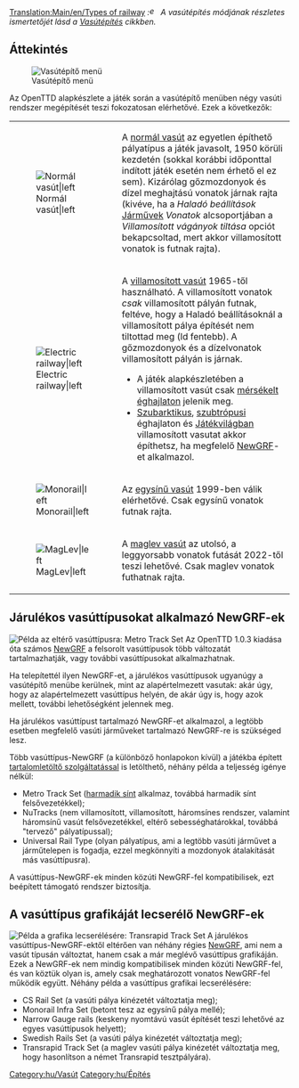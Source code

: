 [[Translation:Main/en/Types of railway]]{{Template:Vasúti pálya típusai/Hu}}
{{en/TOCleft}}
{{en/-}}
'':[[File:en/Searchtool.png|16px]] A vasútépítés módjának részletes ismertetőjét lásd a [[Main/hu/Vasútépítés|Vasútépítés]] cikkben.''

==Áttekintés==
[[File:hu/Openttd-rail1.png|Vasútépítő menü]]

Az OpenTTD alapkészlete a játék során a vasútépítő menüben négy vasúti rendszer megépítését teszi fokozatosan elérhetővé. Ezek a következők:
{{en/-}}
{| cellpadding=10
|- 
|[[File:en/NRail1Piece.png|Normál vasút|left]]
| A [[Main/hu/Normál vasút|normál vasút]] az egyetlen építhető pályatípus a játék javasolt, 1950 körüli kezdetén (sokkal korábbi időponttal indított játék esetén nem érhető el ez sem). Kizárólag gőzmozdonyok és dízel meghajtású vonatok járnak rajta (kivéve, ha a ''Haladó beállítások'' [[Main/en/Haladó beállítások/Járművek/Hu#Villamosított vágányok letiltása|Járművek]] ''Vonatok'' alcsoportjában a ''Villamosított vágányok tiltása'' opciót bekapcsoltad, mert akkor villamosított vonatok is futnak rajta).
|- 
| [[File:en/ERail1Piece.png|Electric railway|left]]
| A [[Main/hu/Villamosított vasút|villamosított vasút]] 1965-től használható. A villamosított vonatok ''csak'' villamosított pályán futnak, feltéve, hogy a Haladó beállításoknál a villamosított pálya építését nem tiltottad meg (ld fentebb). A gőzmozdonyok és a dízelvonatok villamosított pályán is járnak.
* A játék alapkészletében a villamosított vasút csak [[Main/en/Éghajlatok/Hu#Mérsékelt|mérsékelt éghajlaton]] jelenik meg.
* [[Main/en/Éghajlatok/Hu#Szubarktikus|Szubarktikus]], [[Main/en/Éghajlatok/Hu#Szubtrópusi|szubtrópusi]] éghajlaton és [[Main/en/Éghajlatok/Hu#Játékvilág|Játékvilágban]] villamosított vasutat akkor építhetsz, ha megfelelő [[Main/hu/NewGRF|NewGRF]]-et alkalmazol.
|- 
| [[File:en/Monorail1Piece.png|Monorail|left]]
| Az [[Main/hu/Egysínű vasút|egysínű vasút]] 1999-ben válik elérhetővé. Csak egysínű vonatok futnak rajta.
|- valign="top"
| [[File:en/Maglev1Piece.png|MagLev|left]]
| A [[Main/hu/Maglev|maglev vasút]] az utolsó, a leggyorsabb vonatok futását 2022-től teszi lehetővé. Csak maglev vonatok futhatnak rajta.
|}

== Járulékos vasúttípusokat alkalmazó NewGRF-ek==
[[File:en/Metrotrackset.png|frame|right|Példa az eltérő vasúttípusra: Metro Track Set]]
Az OpenTTD 1.0.3 kiadása óta számos [[Main/hu/NewGRF|NewGRF]] a felsorolt vasúttípusok több változatát tartalmazhatják, vagy további vasúttípusokat alkalmazhatnak. 

Ha telepítettél ilyen NewGRF-et, a járulékos vasúttípusok ugyanúgy a vasútépítő menübe kerülnek, mint az alapértelmezett vasutak: akár úgy, hogy az alapértelmezett vasúttípus helyén, de akár úgy is, hogy azok mellett, további lehetőségként jelennek meg.

Ha járulékos vasúttípust tartalmazó NewGRF-et alkalmazol, a legtöbb esetben megfelelő vasúti járműveket tartalmazó NewGRF-re is szükséged lesz.

Több vasúttípus-NewGRF (a különböző honlapokon kívül) a játékba épített [[Main/hu/Letölthető tartalmak|tartalomletöltő szolgáltatással]] is letölthető, néhány példa a teljesség igénye nélkül:
* Metro Track Set ([http://hu.wikipedia.org/wiki/Harmadik_sín harmadik sínt] alkalmaz, továbbá harmadik sínt felsővezetékkel);
* NuTracks (nem villamosított, villamosított, háromsínes rendszer, valamint háromsínű vasút felsővezetékkel, eltérő sebességhatárokkal, továbbá "tervező" pályatípussal);
* Universal Rail Type (olyan pályatípus, ami a legtöbb vasúti járművet a járműtelepen is fogadja, ezzel megkönnyíti a mozdonyok átalakítását más vasúttípusra).

A vasúttípus-NewGRF-ek minden közúti NewGRF-fel kompatibilisek, ezt beépített támogató rendszer biztosítja.

==A vasúttípus grafikáját lecserélő NewGRF-ek==
[[File:en/Transrapidtrackset.png|frame|right|Példa a grafika lecserélésére: Transrapid Track Set]]
A járulékos vasúttípus-NewGRF-ektől eltérően van néhány régies [[Main/hu/NewGRF|NewGRF]], ami nem a vasút típusán változtat, hanem csak a már meglévő vasúttípus grafikáján. Ezek a NewGRF-ek nem mindig kompatibilisek minden közúti NewGRF-fel, és van köztük olyan is, amely csak meghatározott vonatos NewGRF-fel működik együtt.
Néhány példa a vasúttípus grafikai lecserélésére:
* CS Rail Set (a vasúti pálya kinézetét változtatja meg);
* Monorail Infra Set (betont tesz az egysínű pálya mellé);
* Narrow Gauge rails (keskeny nyomtávú vasút építését teszi lehetővé az egyes vasúttípusok helyett);
* Swedish Rails Set (a vasúti pálya kinézetét változtatja meg);
* Transrapid Track Set (a maglev vasúti pálya kinézetét változtatja meg, hogy hasonlítson a német Transrapid tesztpályára).



[[Category:hu/Vasút]]
[[Category:hu/Építés]]